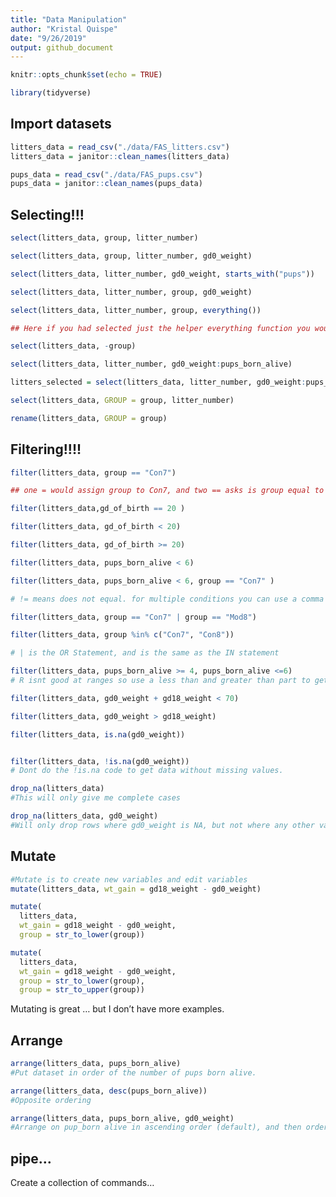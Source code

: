 ```yaml
---
title: "Data Manipulation"
author: "Kristal Quispe"
date: "9/26/2019"
output: github_document
---
```


```r
knitr::opts_chunk$set(echo = TRUE)

library(tidyverse)
```

## Import datasets
```r
litters_data = read_csv("./data/FAS_litters.csv")
litters_data = janitor::clean_names(litters_data)

pups_data = read_csv("./data/FAS_pups.csv")
pups_data = janitor::clean_names(pups_data)
```


## Selecting!!!

```r
select(litters_data, group, litter_number)

select(litters_data, group, litter_number, gd0_weight)

select(litters_data, litter_number, gd0_weight, starts_with("pups"))

select(litters_data, litter_number, group, gd0_weight)

select(litters_data, litter_number, group, everything())

## Here if you had selected just the helper everything function you would still get all the same variables in the output but you woudnt have it in the order with litter number firt, group second, followed by everything else. 

select(litters_data, -group)

select(litters_data, litter_number, gd0_weight:pups_born_alive)

litters_selected = select(litters_data, litter_number, gd0_weight:pups_born_alive)

select(litters_data, GROUP = group, litter_number)

rename(litters_data, GROUP = group)

```

## Filtering!!!!

```r
filter(litters_data, group == "Con7")

## one = would assign group to Con7, and two == asks is group equal to Con7

filter(litters_data,gd_of_birth == 20 )

filter(litters_data, gd_of_birth < 20)

filter(litters_data, gd_of_birth >= 20)

filter(litters_data, pups_born_alive < 6)

filter(litters_data, pups_born_alive < 6, group == "Con7" )

# != means does not equal. for multiple conditions you can use a comma or a and sign &

filter(litters_data, group == "Con7" | group == "Mod8")

filter(litters_data, group %in% c("Con7", "Con8"))

# | is the OR Statement, and is the same as the IN statement

filter(litters_data, pups_born_alive >= 4, pups_born_alive <=6)
# R isnt good at ranges so use a less than and greater than part to get at a range

filter(litters_data, gd0_weight + gd18_weight < 70)

filter(litters_data, gd0_weight > gd18_weight)

filter(litters_data, is.na(gd0_weight))


filter(litters_data, !is.na(gd0_weight))
# Dont do the !is.na code to get data without missing values. 

drop_na(litters_data)
#This will only give me complete cases

drop_na(litters_data, gd0_weight)
#Will only drop rows where gd0_weight is NA, but not where any other variable is NA


```


## Mutate

```r

#Mutate is to create new variables and edit variables
mutate(litters_data, wt_gain = gd18_weight - gd0_weight)

mutate(
  litters_data, 
  wt_gain = gd18_weight - gd0_weight,
  group = str_to_lower(group))

mutate(
  litters_data, 
  wt_gain = gd18_weight - gd0_weight,
  group = str_to_lower(group),
  group = str_to_upper(group))

```

Mutating is great ... but I don't have more examples. 

## Arrange

```r
arrange(litters_data, pups_born_alive)
#Put dataset in order of the number of pups born alive.  

arrange(litters_data, desc(pups_born_alive))
#Opposite ordering

arrange(litters_data, pups_born_alive, gd0_weight)
#Arrange on pup_born alive in ascending order (default), and then order by weight at gd0.
```


## pipe...

Create a collection of commands...



```r

```

